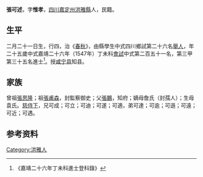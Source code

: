 {{明清人物信息框
| 姓名 = 張可述
| 原名 =
| 圖片名稱= 
| 圖片大小 =
| 圖片說明 = 
| 最高職務 =
| 國家 = 大明 
| 爵位 =
| 籍貫 = [[四川|四川]][[嘉定州_(明朝)|嘉定州]][[洪雅縣|洪雅縣]]
| 族裔 = 
| 字號 = 
| 諡號 =
| 出生日期 = 二月二十一日
| 出生地點 = 
| 逝世日期 = 卒年不詳 
| 逝世地點 =
| 墓葬 =
| 配偶 = 楊氏
| 親屬 = 曾祖[[張思隆|張思隆]]，祖[[張甫森|張甫森]]，父[[張鵬|張鵬]]，嫡母詹氏（封孺人）；生母袁氏
| 出身 =
* 嘉靖二十六年丁未科同進士出身
| 經歷 =
| 著作 = 
}}
'''張可述'''{{BD|1523年||？年||}}，字'''惟孝'''，[[四川|四川]][[嘉定州_(明朝)|嘉定州]][[洪雅縣|洪雅縣]]人，民籍。

==生平==
二月二十一日生，行四，治《[[春秋|春秋]]》，由縣學生中式四川鄉試第二十六名[[舉人|舉人]]，年二十五歲中式嘉靖二十六年（1547年）丁未科[[會試|會試]]中式第二百五十一名，第三甲第三十五名進士<ref>《嘉靖二十六年丁未科進士登科錄》</ref>。授[[咸宁县|咸宁县]]知县。

==家族== 
曾祖[[張思隆|張思隆]]；祖[[張甫森|張甫森]]，封監察御史；父[[張鵬|張鵬]]，知府；嫡母詹氏（封孺人）；生母袁氏。[[慈侍下|慈侍下]]，兄可成；可立；可迪；可遂；可適，弟可達；可逾；可遜；可遠；可近；可遇。

== 参考资料 ==
{{reflist}}

{{start box}}
{{s-off}}
{{s-before|[[馬珮|馬珮]]<br>}}
{{s-title|明朝咸宁县知县|1547年—1550年}}
{{s-after|[[王用賢|王用賢]]<br>}}
{{end box}}

{{嘉靖二十六年丁未科殿试金榜}}

{{Authority control}}
{{DEFAULTSORT:}}
[[Category:洪雅人|Category:洪雅人]]


{{明朝人物小作品}}
